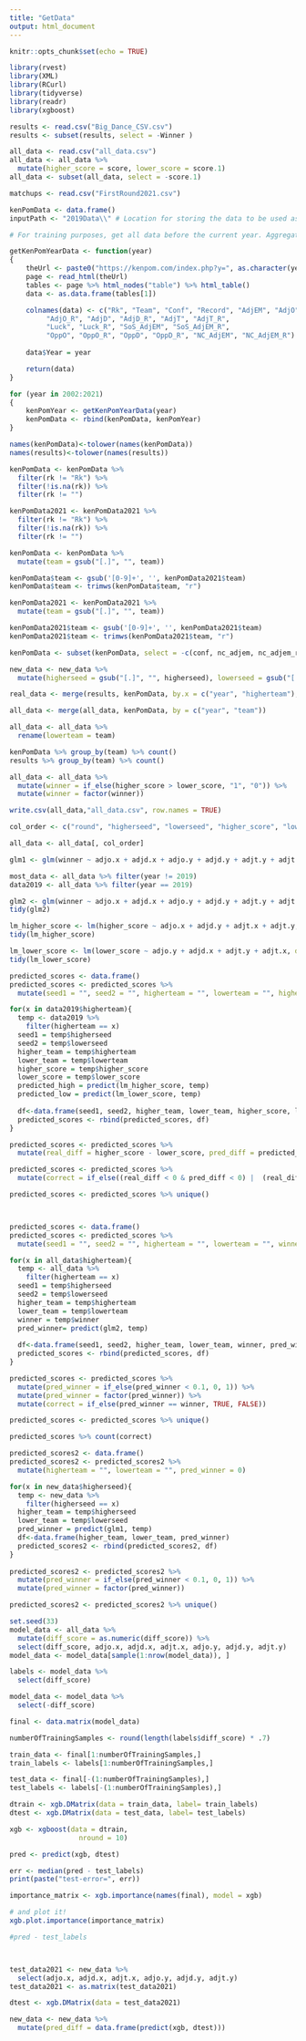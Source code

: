 ```yaml
---
title: "GetData"
output: html_document
---
```


```r
knitr::opts_chunk$set(echo = TRUE)
```

```r
library(rvest)
library(XML)
library(RCurl)
library(tidyverse)
library(readr)
library(xgboost)
```


```r
results <- read.csv("Big_Dance_CSV.csv")
results <- subset(results, select = -Winner )

all_data <- read.csv("all_data.csv")
all_data <- all_data %>%
  mutate(higher_score = score, lower_score = score.1)
all_data <- subset(all_data, select = -score.1)

matchups <- read.csv("FirstRound2021.csv")

kenPomData <- data.frame()
inputPath <- "2019Data\\" # Location for storing the data to be used as an input to the ML work.

# For training purposes, get all data before the current year. Aggregate into a single data frame.

getKenPomYearData <- function(year)
{
    theUrl <- paste0("https://kenpom.com/index.php?y=", as.character(year))
    page <- read_html(theUrl)
    tables <- page %>% html_nodes("table") %>% html_table()
    data <- as.data.frame(tables[1])

    colnames(data) <- c("Rk", "Team", "Conf", "Record", "AdjEM", "AdjO", 
         "AdjO_R", "AdjD", "AdjD_R", "AdjT", "AdjT_R",
         "Luck", "Luck_R", "SoS_AdjEM", "SoS_AdjEM_R", 
         "OppO", "OppO_R", "OppD", "OppD_R", "NC_AdjEM", "NC_AdjEM_R")
    
    data$Year = year

    return(data)
}

for (year in 2002:2021)
{
    kenPomYear <- getKenPomYearData(year)
    kenPomData <- rbind(kenPomData, kenPomYear)
}

names(kenPomData)<-tolower(names(kenPomData))
names(results)<-tolower(names(results))
```

```r
kenPomData <- kenPomData %>%
  filter(rk != "Rk") %>%
  filter(!is.na(rk)) %>%
  filter(rk != "")

kenPomData2021 <- kenPomData2021 %>%
  filter(rk != "Rk") %>%
  filter(!is.na(rk)) %>%
  filter(rk != "")

kenPomData <- kenPomData %>%
  mutate(team = gsub("[.]", "", team))

kenPomData$team <- gsub('[0-9]+', '', kenPomData2021$team)
kenPomData$team <- trimws(kenPomData$team, "r")

kenPomData2021 <- kenPomData2021 %>%
  mutate(team = gsub("[.]", "", team))

kenPomData2021$team <- gsub('[0-9]+', '', kenPomData2021$team)
kenPomData2021$team <- trimws(kenPomData2021$team, "r")

kenPomData <- subset(kenPomData, select = -c(conf, nc_adjem, nc_adjem_r, sos_adjem, sos_adjem_r, oppo, oppo_r, oppd, oppd_r))

new_data <- new_data %>%
  mutate(higherseed = gsub("[.]", "", higherseed), lowerseed = gsub("[.]", "", lowerseed))
```

```r

real_data <- merge(results, kenPomData, by.x = c("year", "higherteam"), by.y = c("year", "team"))

all_data <- merge(all_data, kenPomData, by = c("year", "team"))

all_data <- all_data %>%
  rename(lowerteam = team)

kenPomData %>% group_by(team) %>% count()
results %>% group_by(team) %>% count()

all_data <- all_data %>%
  mutate(winner = if_else(higher_score > lower_score, "1", "0")) %>%
  mutate(winner = factor(winner))

write.csv(all_data,"all_data.csv", row.names = TRUE)

col_order <- c("round", "higherseed", "lowerseed", "higher_score", "lower_score", "higherteam", "lowerteam", "rk.x", "adjem.x", "adjo.x", "adjo_r.x", "adjd.x", "adjd_r.x", "adjt.x", "adjt_r.x", "luck.x", "luck_r.x", "rk.y", "adjem.y", "adjo.y", "adjo_r.y", "adjd.y", "adjd_r.y", "adjt.y", "adjt_r.y", "year")

all_data <- all_data[, col_order]

glm1 <- glm(winner ~ adjo.x + adjd.x + adjo.y + adjd.y + adjt.y + adjt.x, data = all_data, family = binomial)

most_data <- all_data %>% filter(year != 2019)
data2019 <- all_data %>% filter(year == 2019)

glm2 <- glm(winner ~ adjo.x + adjd.x + adjo.y + adjd.y + adjt.y + adjt.x, data = all_data, family = binomial)
tidy(glm2)

lm_higher_score <- lm(higher_score ~ adjo.x + adjd.y + adjt.x + adjt.y, data = most_data)
tidy(lm_higher_score)

lm_lower_score <- lm(lower_score ~ adjo.y + adjd.x + adjt.y + adjt.x, data = most_data)
tidy(lm_lower_score)

predicted_scores <- data.frame()
predicted_scores <- predicted_scores %>%
  mutate(seed1 = "", seed2 = "", higherteam = "", lowerteam = "", higher_score = 0, lower_score = 0, predicted_higher_score = 0, predicted_lower_score = 0)

for(x in data2019$higherteam){
  temp <- data2019 %>%
    filter(higherteam == x)
  seed1 = temp$higherseed
  seed2 = temp$lowerseed
  higher_team = temp$higherteam
  lower_team = temp$lowerteam
  higher_score = temp$higher_score
  lower_score = temp$lower_score
  predicted_high = predict(lm_higher_score, temp)
  predicted_low = predict(lm_lower_score, temp)
  
  df<-data.frame(seed1, seed2, higher_team, lower_team, higher_score, lower_score, predicted_high, predicted_low)
  predicted_scores <- rbind(predicted_scores, df)
}

predicted_scores <- predicted_scores %>%
  mutate(real_diff = higher_score - lower_score, pred_diff = predicted_high - predicted_low)

predicted_scores <- predicted_scores %>%
  mutate(correct = if_else((real_diff < 0 & pred_diff < 0) |  (real_diff > 0 & pred_diff > 0), TRUE, FALSE))

predicted_scores <- predicted_scores %>% unique()



predicted_scores <- data.frame()
predicted_scores <- predicted_scores %>%
  mutate(seed1 = "", seed2 = "", higherteam = "", lowerteam = "", winner = factor(0), pred_winner = 0)

for(x in all_data$higherteam){
  temp <- all_data %>%
    filter(higherteam == x)
  seed1 = temp$higherseed
  seed2 = temp$lowerseed
  higher_team = temp$higherteam
  lower_team = temp$lowerteam
  winner = temp$winner
  pred_winner= predict(glm2, temp)
  
  df<-data.frame(seed1, seed2, higher_team, lower_team, winner, pred_winner)
  predicted_scores <- rbind(predicted_scores, df)
}

predicted_scores <- predicted_scores %>%
  mutate(pred_winner = if_else(pred_winner < 0.1, 0, 1)) %>%
  mutate(pred_winner = factor(pred_winner)) %>%
  mutate(correct = if_else(pred_winner == winner, TRUE, FALSE))

predicted_scores <- predicted_scores %>% unique()

predicted_scores %>% count(correct)
```

```r
predicted_scores2 <- data.frame()
predicted_scores2 <- predicted_scores2 %>%
  mutate(higherteam = "", lowerteam = "", pred_winner = 0)

for(x in new_data$higherseed){
  temp <- new_data %>%
    filter(higherseed == x)
  higher_team = temp$higherseed
  lower_team = temp$lowerseed
  pred_winner = predict(glm1, temp)
  df<-data.frame(higher_team, lower_team, pred_winner)
  predicted_scores2 <- rbind(predicted_scores2, df)
}
 
predicted_scores2 <- predicted_scores2 %>%
  mutate(pred_winner = if_else(pred_winner < 0.1, 0, 1)) %>%
  mutate(pred_winner = factor(pred_winner))

predicted_scores2 <- predicted_scores2 %>% unique()
```

```r
set.seed(33)
model_data <- all_data %>%
  mutate(diff_score = as.numeric(diff_score)) %>%
  select(diff_score, adjo.x, adjd.x, adjt.x, adjo.y, adjd.y, adjt.y)
model_data <- model_data[sample(1:nrow(model_data)), ]

labels <- model_data %>%
  select(diff_score)

model_data <- model_data %>%
  select(-diff_score)

final <- data.matrix(model_data)

numberOfTrainingSamples <- round(length(labels$diff_score) * .7)

train_data <- final[1:numberOfTrainingSamples,]
train_labels <- labels[1:numberOfTrainingSamples,]

test_data <- final[-(1:numberOfTrainingSamples),]
test_labels <- labels[-(1:numberOfTrainingSamples),]

dtrain <- xgb.DMatrix(data = train_data, label= train_labels)
dtest <- xgb.DMatrix(data = test_data, label= test_labels)

xgb <- xgboost(data = dtrain,  
                 nround = 10)

pred <- predict(xgb, dtest)

err <- median(pred - test_labels)
print(paste("test-error=", err))

importance_matrix <- xgb.importance(names(final), model = xgb)

# and plot it!
xgb.plot.importance(importance_matrix)

#pred - test_labels



test_data2021 <- new_data %>%
  select(adjo.x, adjd.x, adjt.x, adjo.y, adjd.y, adjt.y)
test_data2021 <- as.matrix(test_data2021)

dtest <- xgb.DMatrix(data = test_data2021)

new_data <- new_data %>%
  mutate(pred_diff = data.frame(predict(xgb, dtest)))

```


